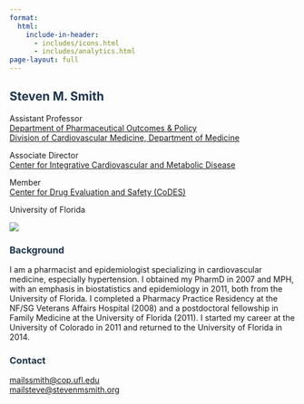 ```yaml
---
format: 
  html:
    include-in-header: 
      - includes/icons.html
      - includes/analytics.html
page-layout: full
---
```


::: column-page
# [Steven M. Smith]{style="color: #1E354B"}

::: wrap-columns
::: columns-50
::: tight-text
Assistant Professor  
[Department of Pharmaceutical Outcomes & Policy](https://pop.pharmacy.ufl.edu/)\
[Division of Cardiovascular Medicine, Department of Medicine](https://cardiology.medicine.ufl.edu/)

Associate Director  
[Center for Integrative Cardiovascular and Metabolic Disease](https://cicmd.center.ufl.edu/)

Member  
[Center for Drug Evaluation and Safety (CoDES)](https://codes.pharmacy.ufl.edu/){.btn-tertiary}

University of Florida  
:::
:::

::: columns-50
![](assets/CICMD.jpg){fig-align="right"}
:::
:::
:::

::: column-page-inset
### [Background]{style="color: #1E354B"}

I am a pharmacist and epidemiologist specializing in cardiovascular medicine, especially hypertension. I obtained my PharmD in 2007 and MPH, with an emphasis in biostatistics and epidemiology in 2011, both from the University of Florida. I completed a Pharmacy Practice Residency at the NF/SG Veterans Affairs Hospital (2008) and a postdoctoral fellowship in Family Medicine at the University of Florida (2011). I started my career at the University of Colorado in 2011 and returned to the University of Florida in 2014.
:::

::: column-page-inset
### [Contact]{style="color: #1E354B"}

<a href="mailto:ssmith@cop.ufl.edu">[mail]{.material-symbols-rounded}ssmith\@cop.ufl.edu</a>\
<a href="mailto:steve@stevenmsmith.org">[mail]{.material-symbols-rounded}steve\@stevenmsmith.org</a>
:::
